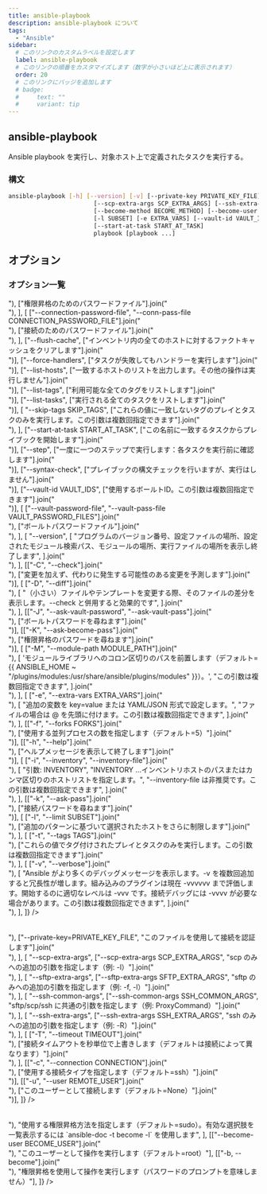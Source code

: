 ```yaml
---
title: ansible-playbook
description: ansible-playbook について
tags:
  - "Ansible"
sidebar:
  # このリンクのカスタムラベルを設定します
  label: ansible-playbook
  # このリンクの順番をカスタマイズします（数字が小さいほど上に表示されます）
  order: 20
  # このリンクにバッジを追加します
  # badge:
  #     text: ""
  #     variant: tip
---
```



## ansible-playbook

Ansible playbook を実行し、対象ホスト上で定義されたタスクを実行する。

### 構文

```bash frame=none
ansible-playbook [-h] [--version] [-v] [--private-key PRIVATE_KEY_FILE] [-u REMOTE_USER] [-c CONNECTION] [-T TIMEOUT] [--ssh-common-args SSH_COMMON_ARGS] [--sftp-extra-args SFTP_EXTRA_ARGS]
                        [--scp-extra-args SCP_EXTRA_ARGS] [--ssh-extra-args SSH_EXTRA_ARGS] [-k | --connection-password-file CONNECTION_PASSWORD_FILE] [--force-handlers] [--flush-cache] [-b]
                        [--become-method BECOME_METHOD] [--become-user BECOME_USER] [-K | --become-password-file BECOME_PASSWORD_FILE] [-t TAGS] [--skip-tags SKIP_TAGS] [-C] [-D] [-i INVENTORY] [--list-hosts]
                        [-l SUBSET] [-e EXTRA_VARS] [--vault-id VAULT_IDS] [-J | --vault-password-file VAULT_PASSWORD_FILES] [-f FORKS] [-M MODULE_PATH] [--syntax-check] [--list-tasks] [--list-tags] [--step]
                        [--start-at-task START_AT_TASK]
                        playbook [playbook ...]
```

## オプション

### オプション一覧

<Table
  columns={["オプション", "説明"]}
  data={[
    [
      ["--become-password-file", "--become-pass-file BECOME_PASSWORD_FILE"].join("<br>"),
      ["権限昇格のためのパスワードファイル"].join("<br>"),
    ],
    [
      ["--connection-password-file", "--conn-pass-file CONNECTION_PASSWORD_FILE"].join("<br>"),
      ["接続のためのパスワードファイル"].join("<br>"),
    ],
    ["--flush-cache", ["インベントリ内の全てのホストに対するファクトキャッシュをクリアします"].join("<br>")],
    ["--force-handlers", ["タスクが失敗してもハンドラーを実行します"].join("<br>")],
    ["--list-hosts", ["一致するホストのリストを出力します。その他の操作は実行しません"].join("<br>")],
    ["--list-tags", ["利用可能な全てのタグをリストします"].join("<br>")],
    ["--list-tasks", ["実行される全てのタスクをリストします"].join("<br>")],
    [
      "--skip-tags SKIP_TAGS",
      ["これらの値に一致しないタグのプレイとタスクのみを実行します。この引数は複数回指定できます"].join("<br>"),
    ],
    ["--start-at-task START_AT_TASK", ["この名前に一致するタスクからプレイブックを開始します"].join("<br>")],
    ["--step", ["一度に一つのステップで実行します：各タスクを実行前に確認します"].join("<br>")],
    ["--syntax-check", ["プレイブックの構文チェックを行いますが、実行はしません"].join("<br>")],
    ["--vault-id VAULT_IDS", ["使用するボールトID。この引数は複数回指定できます"].join("<br>")],
    [
      ["--vault-password-file", "--vault-pass-file VAULT_PASSWORD_FILES"].join("<br>"),
      ["ボールトパスワードファイル"].join("<br>"),
    ],
    [
      "--version",
      [
        "プログラムのバージョン番号、設定ファイルの場所、設定されたモジュール検索パス、モジュールの場所、実行ファイルの場所を表示し終了します",
      ].join("<br>"),
    ],
    [["-C", "--check"].join("<br>"), ["変更を加えず、代わりに発生する可能性のある変更を予測します"].join("<br>")],
    [
      ["-D", "--diff"].join("<br>"),
      [
        "（小さい）ファイルやテンプレートを変更する際、そのファイルの差分を表示します。--check と併用すると効果的です",
      ].join("<br>"),
    ],
    [["-J", "--ask-vault-password", "--ask-vault-pass"].join("<br>"), ["ボールトパスワードを尋ねます"].join("<br>")],
    [["-K", "--ask-become-pass"].join("<br>"), ["権限昇格のパスワードを尋ねます"].join("<br>")],
    [
      ["-M", "--module-path MODULE_PATH"].join("<br>"),
      [
        'モジュールライブラリへのコロン区切りのパスを前置します（デフォルト={{ ANSIBLE_HOME ~ "/plugins/modules:/usr/share/ansible/plugins/modules" }}）。',
        "この引数は複数回指定できます",
      ].join("<br>"),
    ],
    [
      ["-e", "--extra-vars EXTRA_VARS"].join("<br>"),
      [
        "追加の変数を key=value または YAML/JSON 形式で設定します。",
        "ファイルの場合は @ を先頭に付けます。この引数は複数回指定できます",
      ].join("<br>"),
    ],
    [["-f", "--forks FORKS"].join("<br>"), ["使用する並列プロセスの数を指定します（デフォルト=5）"].join("<br>")],
    [["-h", "--help"].join("<br>"), ["ヘルプメッセージを表示して終了します"].join("<br>")],
    [
      ["-i", "--inventory", "--inventory-file"].join("<br>"),
      [
        "引数: INVENTORY",
        "INVENTORY …インベントリホストのパスまたはカンマ区切りのホストリストを指定します。",
        "--inventory-file は非推奨です。この引数は複数回指定できます",
      ].join("<br>"),
    ],
    [["-k", "--ask-pass"].join("<br>"), ["接続パスワードを尋ねます"].join("<br>")],
    [
      ["-l", "--limit SUBSET"].join("<br>"),
      ["追加のパターンに基づいて選択されたホストをさらに制限します"].join("<br>"),
    ],
    [
      ["-t", "--tags TAGS"].join("<br>"),
      ["これらの値でタグ付けされたプレイとタスクのみを実行します。この引数は複数回指定できます"].join("<br>"),
    ],
    [
      ["-v", "--verbose"].join("<br>"),
      [
        "Ansible がより多くのデバッグメッセージを表示します。-v を複数回追加すると冗長性が増します。組み込みのプラグインは現在 -vvvvvv まで評価します。開始するのに適切なレベルは -vvv です。接続デバッグには -vvvv が必要な場合があります。この引数は複数回指定できます",
      ].join("<br>"),
    ],
  ]}
/>

<Table
  caption="Connection Options:"
  columns={["オプション", "説明"]}
  data={[
    [
      ["--private-key", "--key-file"].join("<br>"),
      ["--private-key=PRIVATE_KEY_FILE", "このファイルを使用して接続を認証します"].join("<br>"),
    ],
    [
      "--scp-extra-args",
      ["--scp-extra-args SCP_EXTRA_ARGS", "scp のみへの追加の引数を指定します（例: -l）"].join("<br>"),
    ],
    [
      "--sftp-extra-args",
      ["--sftp-extra-args SFTP_EXTRA_ARGS", "sftp のみへの追加の引数を指定します（例: -f, -l）"].join("<br>"),
    ],
    [
      "--ssh-common-args",
      ["--ssh-common-args SSH_COMMON_ARGS", "sftp/scp/ssh に共通の引数を指定します（例: ProxyCommand）"].join("<br>"),
    ],
    [
      "--ssh-extra-args",
      ["--ssh-extra-args SSH_EXTRA_ARGS", "ssh のみへの追加の引数を指定します（例: -R）"].join("<br>"),
    ],
    [
      ["-T", "--timeout TIMEOUT"].join("<br>"),
      ["接続タイムアウトを秒単位で上書きします（デフォルトは接続によって異なります）"].join("<br>"),
    ],
    [["-c", "--connection CONNECTION"].join("<br>"), ["使用する接続タイプを指定します（デフォルト=ssh）"].join("<br>")],
    [["-u", "--user REMOTE_USER"].join("<br>"), ["このユーザーとして接続します（デフォルト=None）"].join("<br>")],
  ]}
/>

<Table
  caption="Privilege Escalation Options"
  columns={["オプション", "説明"]}
  data={[
    [
      ["--become-method BECOME_METHOD"].join("<br>"),
      "使用する権限昇格方法を指定します（デフォルト=sudo）。有効な選択肢を一覧表示するには `ansible-doc -t become -l` を使用します",
    ],
    [["--become-user BECOME_USER"].join("<br>"), "このユーザーとして操作を実行します（デフォルト=root）"],
    [["-b, --become"].join("<br>"), "権限昇格を使用して操作を実行します（パスワードのプロンプトを意味しません）"],
  ]}
/>
